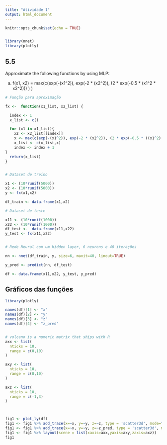 ```yaml
---
title: "Atividade 1"
output: html_document
---
```


```r
knitr::opts_chunk$set(echo = TRUE)


library(nnet)
library(plotly)

```

## 5.5

Approximate the following functions by using MLP:

a) f(x1, x2) = max(c(exp(-(x1^2)), exp(-2 * (x2^2)), (2 * exp(-0.5 * (x1^2 * x2^2))) ) )

```r

# Função para aproximação

fx <-  function(x1_list, x2_list) {

  index <- 1
  x_list <- c()

  for (x1 in x1_list){
    x2 <- x2_list[[index]]
    x <- max(c(exp(-(x1^2)), exp(-2 * (x2^2)), (2 * exp(-0.5 * ((x1^2) * (x2^2)))) ) )
    x_list <- c(x_list,x)
    index <- index + 1
}
  return(x_list)
} 


# Dataset de treino

x1 <- (10*runif(5000))
x2 <- (10*runif(5000))
y <- fx(x1,x2)

df_train <- data.frame(x1,x2)

# Dataset de teste

x11 <- (10*runif(1000))
x22 <- (10*runif(1000))
df_test <-  data.frame(x11,x22)
y_test <- fx(x11,x22)


# Rede Neural com um hidden layer, 6 neurons e 40 iterações

nn <- nnet(df_train, y, size=6, maxit=40, linout=TRUE)

y_pred <- predict(nn, df_test)

df <- data.frame(x11,x22, y_test, y_pred)
```

## Gráficos das funções



```r

library(plotly)

names(df)[1] <- "x"
names(df)[2] <- "y"
names(df)[3] <- "z"
names(df)[4] <- "z_pred"


# volcano is a numeric matrix that ships with R
axx <- list(
  nticks = 10,
  range = c(0,10)
)

axy <- list(
  nticks = 10,
  range = c(0,10)
)

axz <- list(
  nticks = 10,
  range = c(-1,3)
)



fig1 <- plot_ly(df)
fig1 <- fig1 %>% add_trace(x=~x, y=~y, z=~z, type = 'scatter3d', mode="markers",opacity = 0.5, marker = list(size = 2,color = "red") )
fig1 <- fig1 %>% add_trace(x=~x, y=~y, z=~z_pred, type = 'scatter3d', mode="markers",opacity = 0.5, marker = list(size = 2,color = "blue") )
fig1 <- fig1 %>% layout(scene = list(xaxis=axx,yaxis=axy,zaxis=axz)) 
fig1



```


